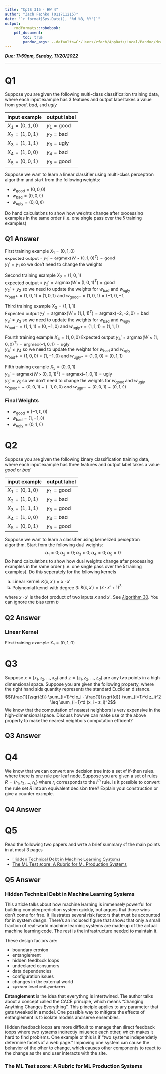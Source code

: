 ```yaml
---
title: "CptS 315 - HW 4"
author: "Zach Fechko (011711215)"
date: "`r format(Sys.Date(), '%d %B, %Y')`"
output: 
    rmdformats::robobook:
    pdf_document:
        toc: true
        pandoc_args: --defaults=C:/Users/zfech/AppData/Local/Pandoc/dracula.yaml
---
```

***Due: 11:59pm, Sunday, 11/20/2022***

***

# Q1
Suppose you are given the following multi-class classification training data, where each input example has 3 features and output label takes a value from *good*, *bad*, and *ugly*

| input example | output label |
|---------------|--------------|
| $X_1 = (0, 1, 0)$ | $y_1 = \text{good}$ |
| $X_2 = (1, 0, 1)$ | $y_2 = \text{bad}$ |
| $X_3 = (1, 1, 1)$ | $y_3 = \text{ugly}$ |
| $X_4 = (1, 0, 0)$ | $y_4 = \text{bad}$ |
| $X_5 = (0, 0, 1)$ | $y_5 = \text{good}$ |

Suppose we want to learn a linear classifier using multi-class perceptron algorithm and start from the following weights:

- $w_{\text{good}} = (0, 0, 0)$
- $w_{\text{bad}} = (0, 0, 0)$
- $w_{\text{ugly}} = (0, 0, 0)$

Do hand calculations to show how weights change after processing examples in the same order (i.e. one single pass over the 5 training examples)

## Q1 Answer

First training example $X_1 = (0, 1, 0)$  
expected output = $y_1' = \text{argmax} (W \times (0, 1, 0)^T) = \text{good}$  
$y_1' = y_1$ so we don't need to change the weights

Second training example $X_2 = (1, 0, 1)$  
expected output = $y_2' = \text{argmax} (W \times (1, 0, 1)^T) = \text{good}$  
$y_2' \neq y_2$ so we need to update the weights for $w_{\text{bad}}$ and $w_{\text{ugly}}$  
$w_{\text{bad}} += (1, 0, 1) = (1, 0 , 1)$ and $w_{\text{good}} -= (1, 0, 1) = (-1, 0, -1)$

Third training example $X_3 = (1, 1, 1)$  
Expected output $y_3' = \text{argmax} (W \times (1, 1, 1)^T) = \text{argmax}(-2, -2, 0) = \text{bad}$  
$y_3' \neq y_3$ so we need to update the weights for $w_{\text{bad}}$ and $w_{\text{ugly}}$  
$w_{\text{bad}} -= (1, 1, 1) = (0, -1, 0)$ and $w_{\text{ugly}} += (1, 1, 1) = (1, 1, 1)$

Fourth training example $X_4 = (1, 0, 0)$
Expected output $y_4' = \text{argmax} (W \times (1, 0, 0)^T) = \text{argmax}(-1, 0, 1) = \text{ugly}$  
$y_4' \neq y_4$ so we need to update the weights for $w_{\text{bad}}$ and $w_{\text{ugly}}$  
$w_{\text{bad}} += (1, 0, 0) = (1, -1, 0)$ and $w_{\text{ugly}} -= (1, 0, 0) = (0, 1, 1)$

Fifth training example $X_5 = (0, 0, 1)$  
$y_5' = \text{argmax} (W \times (0, 0, 1)^T) = \text{argmax}(-1, 0, 1) = \text{ugly}$  
$y_5' = y_5$ so we don't need to change the weights for $w_{\text{good}}$ and $w_{\text{ugly}}$
$w_{\text{good}} += (0, 0, 1) = (-1, 0, 0)$ and $w_{\text{ugly}} -= (0, 0, 1) = (0, 1, 0)$

### Final Weights
- $w_{\text{good}} = (-1, 0, 0)$
- $w_{\text{bad}} = (1, -1, 0)$
- $w_{\text{ugly}} = (0, 1, 0)$

# Q2
Suppose you are given the following binary classification training data, where each input example has three features and output label takes a value *good* or *bad*

| input example | output label |
|---------------|--------------|
| $X_1 = (0, 1, 0)$ | $y_1 = \text{good}$ |
| $X_2 = (1, 0, 1)$ | $y_2 = \text{bad}$ |
| $X_3 = (1, 1, 1)$ | $y_3 = \text{good}$ |
| $X_4 = (1, 0, 0)$ | $y_4 = \text{bad}$ |
| $X_5 = (0, 0, 1)$ | $y_5 = \text{good}$ |

Suppose we want to learn a classifier using kernelized perceptron algorithm. Start from the following dual weights:
$$\alpha_1 = 0; \alpha_2 = 0; \alpha_3 = 0; \alpha_4 = 0; \alpha_5 = 0$$
Do hand calculations to show how dual weights change after processing examples in the same order (i.e. one single pass over the 5 training examples). Do this seperately for the following kernels

a. Linear kernel: $K(x, x') = x \cdot x'$
b. Polynomial kernel with degree 3: $K(x, x') = (x \cdot x' + 1)^3$

where $x \cdot x'$ is the dot product of two inputs $x$ and $x'$. See [Algorithm 30](http://ciml.info/dl/v0_99/ciml-v0_99-ch11.pdf). You can ignore the bias term $b$

## Q2 Answer

### Linear Kernel

First training example $X_1 = (0, 1, 0)$


# Q3
Suppose $x = (x_1, x_2, \ldots, x_d)$ and $z = (z_1, z_2, \ldots, z_d)$ are any two points in a high dimensional space. Suppose you are given the following property, where the right hand side quantity represents the standard Euclidian distance.
$$(\frac{1}{\sqrt{d}} \sum_{i=1}^d x_i - \frac{1}{\sqrt{d}} \sum_{i=1}^d z_i)^2 \leq \sum_{i=1}^d (x_i - z_i)^2$$
We know that the computation of nearest neighbors is very expensive in the high-dimensional
space. Discuss how we can make use of the above property to make the nearest neighbors
computation efficient?

## Q3 Answer

# Q4
We know that we can convert any decision tree into a set of if-then rules,
where there is one rule per leaf node. Suppose you are given a set of rules $R = \{r_1, r_2, \ldots, r_k\}$
where $r_i$ corresponds to the $i^{th}$ rule. Is it possible to convert the rule set $R$ into an equivalent decision tree?
Explain your construction or give a counter example.

## Q4 Answer

# Q5
Read the following two papers and write a brief summary of the main points in at most 3 pages

- [Hidden Technical Debt in Machine Learning Systems](https://papers.nips.cc/paper/5656-hidden-technical-debt-in-machine-learning-systems.
pdf)
- [The ML Test score: A Rubric for ML Production Systems](https://static.googleusercontent.com/media/research.google.com/en//pubs/archive/
46555.pdf)

\newpage

## Q5 Answer
### Hidden Technical Debt in Machine Learning Systems
This article talks about how machine learning is immensely powerful for building complex prediction system quickly, but argues that those wins don't come for free.
It illustrates several risk factors that must be accounted for in system design. 
There's an included figure that shows that only a small fraction of real-world machine learning systems are made up of the actual machine learning code. The rest is the infrastructure needed to maintain it.

These design factors are:  

- boundary erosion
- entanglement 
- hidden feedback loops
- undeclared consumers
- data dependencies 
- configuration issues
- changes in the external world
- system level anti-patterns

**Entanglement** is the idea that everything is intertwined. The author talks about a concept called the CACE principle, which means "Changing Anything Changes Everything".
This principle applies to any parameter that gets tweaked in a model.
One possible way to mitigate the effects of entanglement is to isolate models and serve ensembles.

Hidden feedback loops are more difficult to manage than direct feedback loops where two systems indirectly influence each other, which makes it hard to find problems. One example of this is if "two systems independetly determine facets of a web page."
Improving one system can cause the behavior of the other to change, which causes other components to react to the change as the end user interacts with the site.



### The ML Test score: A Rubric for ML Production Systems